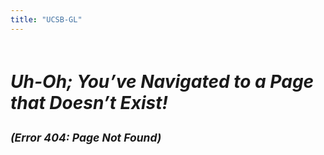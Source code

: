 ```yaml
---
title: "UCSB-GL"
---
```


\

<p style = "font-size:200%"><b><i>Uh-Oh; You've Navigated to a Page that Doesn't Exist!</i></b></p>

<p style = "font-size:125%"><b><i>(Error 404: Page Not Found)</i></b></p>